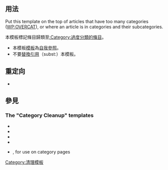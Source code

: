 {{Documentation subpage}}
<!-- PLEASE ADD CATEGORIES AND INTERWIKIS AT THE BOTTOM OF THIS PAGE. -->
==用法==
Put this template on the top of articles that have too many categories ([[WP:OVERCAT]]), or where an article is in categories and their subcategories.

本模板標記條目歸類至[[:Category:過度分類的條目]]。

* 本模板[[Wikipedia:模板|模板]]為[[Wikipedia:避免自我提及|自我參照]]。
* 不要[[Wikipedia:替換引用|替換引用]]（subst:）本模板。

== 重定向 ==
* {{tl|過度分類}}

==參見==
=== The "Category Cleanup" templates ===
* {{tl|Uncategorized}}
* {{tl|Uncategorized stub}}
* {{tl|Recategorize}}
* {{tl|Improve categories}}
* {{tl|Category diffuse}}, for use on category pages

{{Cleanup template documentation see also section generic list}}
<includeonly>

<!-- Categories and interwikis go here -->
[[Category:清理模板]]

</includeonly>
